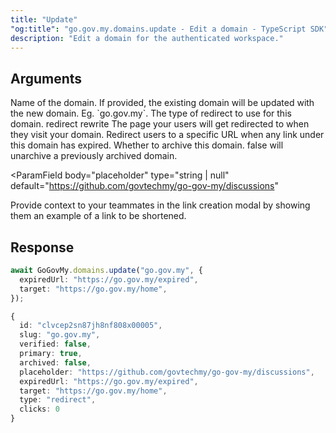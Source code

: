 ```yaml
---
title: "Update"
"og:title": "go.gov.my.domains.update - Edit a domain - TypeScript SDK"
description: "Edit a domain for the authenticated workspace."
---
```



## Arguments

<ParamField body="slug" type="string">
  Name of the domain. If provided, the existing domain will be updated with the
  new domain. Eg. `go.gov.my`.
</ParamField>

<ParamField body="type" type="enum<string>" default="redirect">
  The type of redirect to use for this domain.
  <enum>
    <value>redirect</value>
    <value>rewrite</value>
  </enum>
</ParamField>

<ParamField body="target" type="string | null">
  The page your users will get redirected to when they visit your domain.
</ParamField>

<ParamField body="expiredUrl" type="string | null">
  Redirect users to a specific URL when any link under this domain has expired.
</ParamField>

<ParamField body="archived" type="boolean" default={false}>
  Whether to archive this domain. false will unarchive a previously archived
  domain.
</ParamField>

<ParamField
  body="placeholder"
  type="string | null"
  default="https://github.com/govtechmy/go-gov-my/discussions"
>
  Provide context to your teammates in the link creation modal by showing them
  an example of a link to be shortened.
</ParamField>

## Response

<DomainResponse />

<RequestExample>

```ts
await GoGovMy.domains.update("go.gov.my", {
  expiredUrl: "https://go.gov.my/expired",
  target: "https://go.gov.my/home",
});
```

</RequestExample>

<ResponseExample>

```ts
{
  id: "clvcep2sn87jh8nf808x00005",
  slug: "go.gov.my",
  verified: false,
  primary: true,
  archived: false,
  placeholder: "https://github.com/govtechmy/go-gov-my/discussions",
  expiredUrl: "https://go.gov.my/expired",
  target: "https://go.gov.my/home",
  type: "redirect",
  clicks: 0
}
```

</ResponseExample>
